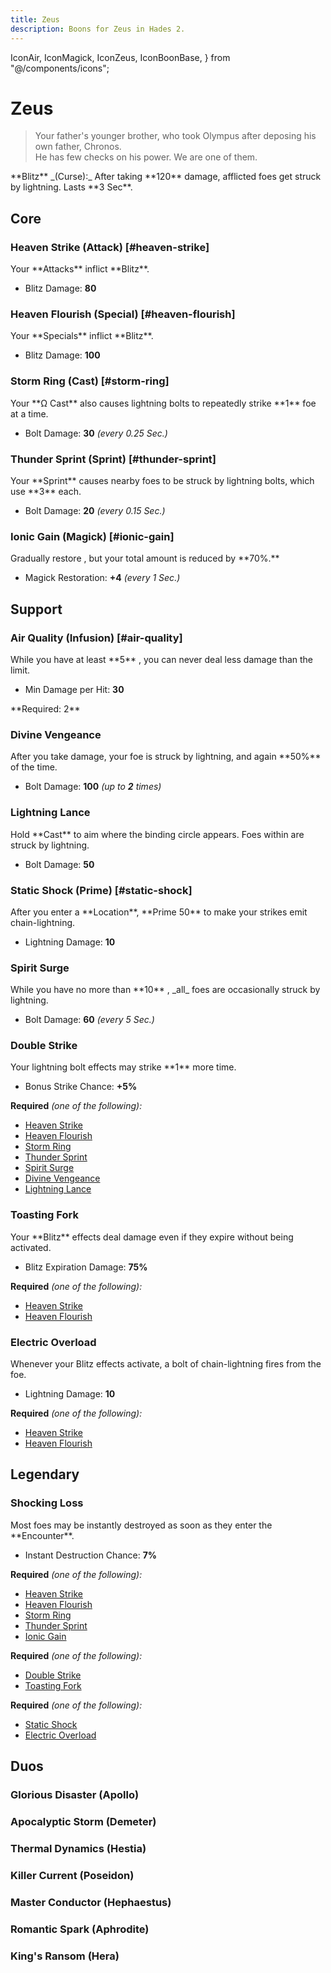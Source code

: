```yaml
---
title: Zeus
description: Boons for Zeus in Hades 2.
---
```


  IconAir,
  IconMagick,
  IconZeus,
  IconBoonBase,
} from "@/components/icons";


# <IconZeus className="mb-1" /> Zeus

> Your father's younger brother, who took Olympus after deposing his own father, Chronos.\
> He has few checks on his power. We are one of them.

<Boon className="mt-4">
  **Blitz** _(Curse):_ After taking **120** damage, afflicted foes get struck by
  lightning. Lasts **3 Sec**.
</Boon>

## Core

### Heaven Strike (Attack) [#heaven-strike]

<Boon title="Heaven Strike" iconKey="zeus/heaven-strike" element="air">
Your **Attacks** inflict **Blitz**.

- Blitz Damage: **80**

</Boon>

### Heaven Flourish (Special) [#heaven-flourish]

<Boon title="Heaven Flourish" iconKey="zeus/heaven-flourish" element="air">
Your **Specials** inflict **Blitz**.

- Blitz Damage: **100**

</Boon>

### Storm Ring (Cast) [#storm-ring]

<Boon title="Storm Ring" iconKey="zeus/storm-ring" element="air">
Your **Ω Cast** also causes lightning bolts to repeatedly strike **1** foe at a time.

- Bolt Damage: **30** _(every 0.25 Sec.)_

</Boon>

### Thunder Sprint (Sprint) [#thunder-sprint]

<Boon title="Thunder Sprint" iconKey="zeus/thunder-sprint" element="air">
Your **Sprint** causes nearby foes to be struck by lightning bolts, which use **3** <IconMagick /> each.

- Bolt Damage: **20** _(every 0.15 Sec.)_

</Boon>

### Ionic Gain (Magick) [#ionic-gain]

<Boon title="Ionic Gain" iconKey="zeus/ionic-gain" element="air">
Gradually restore <IconMagick />, but your total amount is reduced by **70%.**

- Magick Restoration: **+4** _(every 1 Sec.)_

</Boon>

## Support

### Air Quality (Infusion) [#air-quality]

<Boon title="Air Quality" iconKey="zeus/air-quality" type="infusion">
While you have at least **5** <IconAir />, you can never deal less damage than the limit.

- Min Damage per Hit: **30**

</Boon>
**Required: 2** <IconAir />

### Divine Vengeance

<Boon title="Divine Vengeance" iconKey="zeus/divine-vengeance" element="air">
After you take damage, your foe is struck by lightning, and again **50%** of the time.

- Bolt Damage: **100** _(up to **2** times)_

</Boon>

### Lightning Lance

<Boon title="Lightning Lance" iconKey="zeus/lightning-lance" element="air">
Hold **Cast** to aim where the binding circle appears. Foes within are struck by lightning.

- Bolt Damage: **50**

</Boon>

### Static Shock (Prime) [#static-shock]

<Boon title="Static Shock" iconKey="zeus/static-shock" element="air">
After you enter a **Location**, **Prime 50** <IconMagick /> to make your strikes emit chain-lightning.

- Lightning Damage: **10**

</Boon>

### Spirit Surge

<Boon title="Spirit Surge" iconKey="zeus/spirit-surge" element="air">
While you have no more than **10** <IconMagick />, _all_ foes are occasionally struck by lightning.

- Bolt Damage: **60** _(every 5 Sec.)_

</Boon>

### Double Strike

<Boon title="Spirit Surge" iconKey="zeus/double-strike" element="air">
Your lightning bolt effects may strike **1** more time.

- Bonus Strike Chance: **+5%**

</Boon>

**Required** _(one of the following):_

- [Heaven Strike](#heaven-strike)
- [Heaven Flourish](#heaven-flourish)
- [Storm Ring](#storm-ring)
- [Thunder Sprint](#thunder-sprint)
- [Spirit Surge](#spirit-surge)
- [Divine Vengeance](#divine-vengeance)
- [Lightning Lance](#lightning-lance)

### Toasting Fork

<Boon title="Toasting Fork" iconKey="zeus/toasting-fork" element="air">
Your **Blitz** effects deal damage even if they expire without being activated.

- Blitz Expiration Damage: **75%**

</Boon>

**Required** _(one of the following):_

- [Heaven Strike](#heaven-strike)
- [Heaven Flourish](#heaven-flourish)

### Electric Overload

<Boon title="Electric Overload" iconKey="zeus/electric-overload" element="air">
Whenever your Blitz effects activate, a bolt of chain-lightning fires from the foe.

- Lightning Damage: **10**

</Boon>

**Required** _(one of the following):_

- [Heaven Strike](#heaven-strike)
- [Heaven Flourish](#heaven-flourish)

## <TextHighlight type="legendary">Legendary</TextHighlight>

### <TextHighlight type="legendary">Shocking Loss</TextHighlight>

<Boon title="Shocking Loss" iconKey="zeus/shocking-loss" type="legendary" element="air">
Most foes may be instantly destroyed as soon as they enter the **Encounter**.

- Instant Destruction Chance: **7%**

</Boon>

**Required** _(one of the following):_

- [Heaven Strike](#heaven-strike)
- [Heaven Flourish](#heaven-flourish)
- [Storm Ring](#storm-ring)
- [Thunder Sprint](#thunder-sprint)
- [Ionic Gain](#ionic-gain)

**Required** _(one of the following):_

- [Double Strike](#double-strike)
- [Toasting Fork](#toasting-fork)

**Required** _(one of the following):_

- [Static Shock](#static-shock)
- [Electric Overload](#electric-overload)

## <TextHighlight type="duo">Duos</TextHighlight>

### <TextHighlight type="duo">Glorious Disaster</TextHighlight> (Apollo)

<GloriousDisaster />

### <TextHighlight type="duo">Apocalyptic Storm</TextHighlight> (Demeter)

<ApocalypticStorm />

### <TextHighlight type="duo">Thermal Dynamics</TextHighlight> (Hestia)

<ThermalDynamics />

### <TextHighlight type="duo">Killer Current</TextHighlight> (Poseidon)

<KillerCurrent />

### <TextHighlight type="duo">Master Conductor</TextHighlight> (Hephaestus)

<MasterConductor />

### <TextHighlight type="duo">Romantic Spark</TextHighlight> (Aphrodite)

<RomanticSpark />

### <TextHighlight type="duo">King's Ransom</TextHighlight> (Hera)

<KingsRansom />
